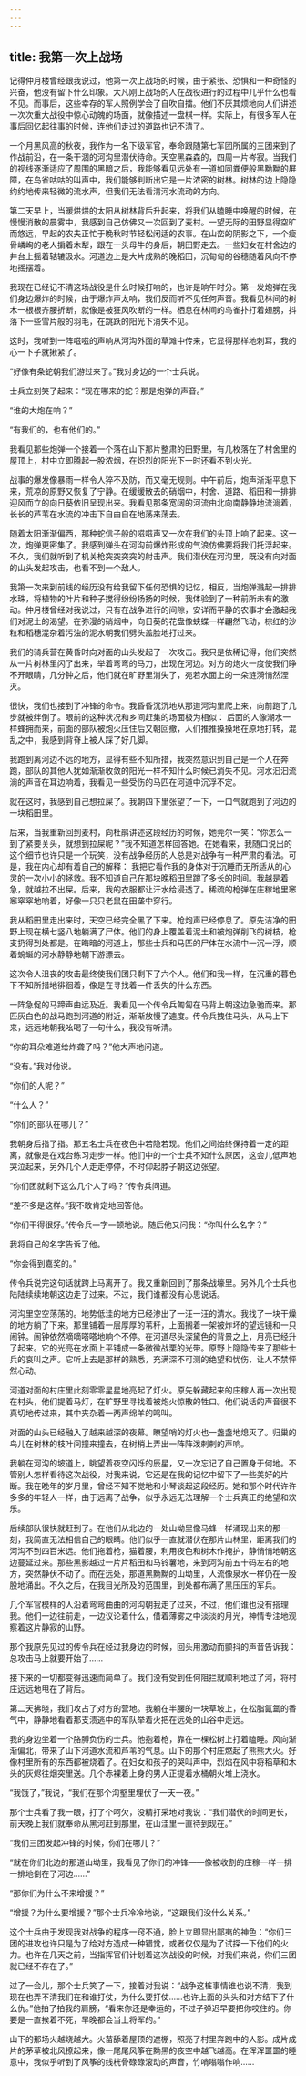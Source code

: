 ```yaml
---
---
---
```

title: 我第一次上战场
---




记得仲月楼曾经跟我说过，他第一次上战场的时候，由于紧张、恐惧和一种奇怪的兴奋，他没有留下什么印象。大凡刚上战场的人在战役进行的过程中几乎什么也看不见。而事后，这些幸存的军人照例学会了自吹自擂。他们不厌其烦地向人们讲述一次次重大战役中惊心动魄的场面，就像描述一盘棋一样。实际上，有很多军人在事后回忆起往事的时候，连他们走过的道路也记不清了。

一个月黑风高的秋夜，我作为一名下级军官，奉命跟随第七军团所属的三团来到了作战前沿，在一条干涸的河沟里潜伏待命。天空黑森森的，四周一片岑寂。当我们的视线逐渐适应了周围的黑暗之后，我能够看见远处有一道如同粪便般黑黝黝的屏障，在鸟雀咕咕的叫声中，我们能够判断出它是一片浓密的树林。树林的边上隐隐约约地传来轻微的流水声，但我们无法看清河水流动的方向。

第二天早上，当暖烘烘的太阳从树林背后升起来，将我们从瞌睡中唤醒的时候，在慢慢消散的晨雾中，我感到自己仿佛又一次回到了麦村。一望无际的田野显得空旷而悠远，早起的农夫正忙于晚秋时节轻松闲适的农事。在山峦的阴影之下，一个瘦骨嶙峋的老人掮着木犁，跟在一头母牛的身后，朝田野走去。一些妇女在村舍边的井台上摇着轱辘汲水。河道边上是大片成熟的晚稻田，沉甸甸的谷穗随着风向不停地摇摆着。

我现在已经记不清这场战役是什么时候打响的，也许是晌午时分。第一发炮弹在我们身边爆炸的时候，由于爆炸声太响，我们反而听不见任何声音。我看见林间的树木一根根齐腰折断，就像是被狂风吹断的一样。栖息在林间的鸟雀扑打着翅膀，抖落下一些雪片般的羽毛，在跳跃的阳光下消失不见。

这时，我听到一阵嗞嗞的声响从河沟外面的草滩中传来，它显得那样地刺耳，我的心一下子就揪紧了。

“好像有条蛇朝我们游过来了。”我对身边的一个士兵说。

士兵立刻笑了起来：“现在哪来的蛇？那是炮弹的声音。”

“谁的大炮在响？”

“有我们的，也有他们的。”

我看见那些炮弹一个接着一个落在山下那片整肃的田野里，有几枚落在了村舍里的屋顶上，村中立即腾起一股浓烟，在炽烈的阳光下一时还看不到火光。

战事的爆发像暴雨一样令人猝不及防，而又毫无规则。中午前后，炮声渐渐平息下来，荒凉的原野又恢复了宁静。在缓缓散去的硝烟中，村舍、道路、稻田和一排排迎风而立的向日葵依旧呈现出来。我看见那条宽阔的河流由北向南静静地流淌着，长长的芦苇在水流的冲击下自由自在地荡来荡去。

随着太阳渐渐偏西，那种蛇信子般的嗞嗞声又一次在我们的头顶上响了起来。这一次，炮弹更密集了。我感到弹头在河沟前爆炸形成的气浪仿佛要将我们托浮起来。不久，我们就听到了机关枪突突突突的射击声。我们潜伏在河沟里，既没有向对面的山头发起攻击，也看不到一个敌人。

我第一次来到前线的经历没有给我留下任何恐惧的记忆，相反，当炮弹溅起一排排水珠，将植物的叶片和种子搅得纷纷扬扬的时候，我体验到了一种前所未有的激动。仲月楼曾经对我说过，只有在战争进行的间隙，安详而平静的农事才会激起我们对泥土的渴望。在弥漫的硝烟中，向日葵的花盘像蛱蝶一样翩然飞动，棕红的沙粒和稻穗混杂着污浊的泥水朝我们劈头盖脸地打过来。

我们的骑兵营在黄昏时向对面的山头发起了一次攻击。我只是依稀记得，他们突然从一片树林里闪了出来，举着弯弯的马刀，出现在河边。对方的炮火一度使我们睁不开眼睛，几分钟之后，他们就在旷野里消失了，宛若水面上的一朵涟漪悄然湮灭。

很快，我们也接到了冲锋的命令。我昏昏沉沉地从那道河沟里爬上来，向前跑了几步就被绊倒了。眼前的这种状况和乡间赶集的场面极为相似： 后面的人像潮水一样蜂拥而来，前面的部队被炮火压住后又朝回撤，人们推推搡搡地在原地打转，混乱之中，我感到背脊上被人踩了好几脚。

我跑到离河边不远的地方，显得有些不知所措，我突然意识到自己是一个人在奔跑，部队的其他人犹如渐渐收敛的阳光一样不知什么时候已消失不见。河水汩汩流淌的声音在耳边响着，我看见一些受伤的马匹在河道中沉浮不定。

就在这时，我感到自己想拉屎了。我朝四下里张望了一下，一口气就跑到了河边的一块稻田里。

后来，当我重新回到麦村，向杜鹃讲述这段经历的时候，她莞尔一笑：“你怎么一到了紧要关头，就想到拉屎呢？”我不知道怎样回答她。在她看来，我随口说出的这个细节也许只是一个玩笑，没有战争经历的人总是对战争有一种严肃的看法。可是，我在内心却有着自己的解释： 我把它看作我的身体对于沉睡而无所适从的心灵的一次小小的拯救。我不知道自己在那块晚稻田里蹲了多长的时间。我越是着急，就越拉不出屎。后来，我的衣服都让汗水给浸透了。稀疏的枪弹在庄稼地里窸窸窣窣地响着，好像一只只老鼠在田垄中穿行。

我从稻田里走出来时，天空已经完全黑了下来。枪炮声已经停息了。原先洁净的田野上现在横七竖八地躺满了尸体。他们的身上覆盖着泥土和被炮弹削飞的树枝，枪支扔得到处都是。在晦暗的河道上，那些士兵和马匹的尸体在水流中一沉一浮，顺着蜿蜒的河水静静地朝下游漂去。

这次令人沮丧的攻击最终使我们团只剩下了六个人。他们和我一样，在沉重的暮色下不知所措地徘徊着，像是在寻找着一件丢失的什么东西。

一阵急促的马蹄声由远及近。我看见一个传令兵匍匐在马背上朝这边急驰而来。那匹灰白色的战马跑到河道的附近，渐渐放慢了速度。传令兵拽住马头，从马上下来，远远地朝我吆喝了一句什么，我没有听清。

“你的耳朵难道给炸聋了吗？”他大声地问道。

“没有。”我对他说。

“你们的人呢？”

“什么人？”

“你们的部队在哪儿？”

我朝身后指了指。那五名士兵在夜色中若隐若现。他们之间始终保持着一定的距离，就像是在戏台练习走步一样。他们中的一个士兵不知什么原因，这会儿低声地哭泣起来，另外几个人走走停停，不时仰起脖子朝这边张望。

“你们团就剩下这么几个人了吗？”传令兵问道。

“差不多是这样。”我不敢肯定地回答他。

“你们干得很好。”传令兵一字一顿地说。随后他又问我：“你叫什么名字？”

我将自己的名字告诉了他。

“你会得到嘉奖的。”

传令兵说完这句话就跨上马离开了。我又重新回到了那条战壕里。另外几个士兵也陆陆续续地朝这边走了过来。不过，我们谁都没有心思说话。

河沟里空空荡荡的。地势低洼的地方已经渗出了一汪一汪的清水。我找了一块干燥的地方躺了下来。那里铺着一层厚厚的苇秆，上面搁着一架被炸坏的望远镜和一只闹钟。闹钟依然嘀嘀嗒嗒地响个不停。在河道尽头深黛色的背景之上，月亮已经升了起来。它的光亮在水面上平铺成一条微微战栗的光带。原野上隐隐传来了那些士兵的哀叫之声。它听上去是那样的熟悉，充满深不可测的绝望和忧伤，让人不禁怦然心动。

河道对面的村庄里此刻零零星星地亮起了灯火。原先躲藏起来的庄稼人再一次出现在村头，他们提着马灯，在旷野里寻找着被炮火惊散的牲口。他们说话的声音很不真切地传过来，其中夹杂着一两声绵羊的鸣叫。

对面的山头已经融入了越来越深的夜幕。瞭望哨的灯火也一盏盏地熄灭了。归巢的鸟儿在树林的枝叶间撞来撞去，在树梢上弄出一阵阵泼剌剌的声响。

我躺在河沟的坡道上，眺望着夜空闪烁的辰星，又一次忘记了自己置身于何地。不管别人怎样看待这次战役，对我来说，它还是在我的记忆中留下了一些美好的片断。我在晚年的岁月里，曾经不知不觉地和小琴谈起这段经历。她和那个时代许许多多的年轻人一样，由于远离了战争，似乎永远无法理解一个士兵真正的绝望和欢乐。





后续部队很快就赶到了。在他们从北边的一处山坳里像马蜂一样涌现出来的那一刻，我简直无法相信自己的眼睛。他们似乎一直就潜伏在那片山林里，距离我们的河沟不到四百米远。他们拖着枪，猫着腰，利用夜色和树木作掩护，静悄悄地朝这边蔓延过来。那些黑影越过一片片稻田和马铃薯地，来到河沟前五十码左右的地方，突然静伏不动了。而在远处，那道黑黝黝的山坳里，人流像泉水一样仍在一股股地涌出。不久之后，在我目光所及的范围里，到处都布满了黑压压的军兵。

几个军官模样的人沿着弯弯曲曲的河沟朝我走了过来，不过，他们谁也没有搭理我。他们一边往前走，一边议论着什么，借着薄雾之中淡淡的月光，神情专注地观察着这片静寂的山野。

那个我原先见过的传令兵在经过我身边的时候，回头用激动而颤抖的声音告诉我： 总攻击马上就要开始了……

接下来的一切都变得迅速而简单了。我们没有受到任何阻拦就顺利地过了河，将村庄远远地甩在了背后。





第二天拂晓，我们攻占了对方的营地。我躺在半腰的一块草坡上，在松脂氤氲的香气中，静静地看着那支溃逃中的军队举着火把在远处的山谷中走远。

我的身边坐着一个胳膊负伤的士兵。他抱着枪，靠在一棵松树上打着瞌睡。风向渐渐偏北，带来了山下河道水流和芦苇的气息。山下的那个村庄燃起了熊熊大火。好像村里所有的东西都被烧着了。在妇女和孩子的哭叫声中，烈焰在风中将稻草和木头的灰烬往烟突里送。几个赤裸着上身的男人正提着水桶朝火堆上浇水。

“我饿了，”我说，“我们在那个沟壑里埋伏了一天一夜。”

那个士兵看了我一眼，打了个呵欠，没精打采地对我说：“我们潜伏的时间更长，前天晚上我们就奉命从黑河赶到那里，在山洼里一直待到现在。”

“我们三团发起冲锋的时候，你们在哪儿？”

“就在你们北边的那道山坳里，我看见了你们的冲锋——像被收割的庄稼一样一排一排地倒在了河边……”

“那你们为什么不来增援？”

“增援？为什么要增援？”那个士兵冷冷地说，“这跟我们没什么关系。”

这个士兵由于发现我对战争的程序一窍不通，脸上立即显出鄙夷的神色：“你们三团的进攻也许只是为了给对方造成一种错觉，或者仅仅是为了试探一下他们的火力。也许在几天之前，当指挥官们计划着这次战役的时候，对我们来说，你们三团就已经不存在了。”

过了一会儿，那个士兵笑了一下，接着对我说：“战争这桩事情谁也说不清，我到现在也弄不清我们在和谁打仗，为什么要打仗……也许上面的头头和对方结下了什么仇。”他拍了拍我的肩膀，“看来你还是幸运的，不过子弹迟早要把你咬住的。你要是一直挨着不死，早晚都会当上将军的。”

山下的那场火越烧越大。火苗舔着屋顶的遮棚，照亮了村里奔跑中的人影。成片成片的茅草被北风撩起来，像一尾尾风筝在黝黑的夜空中越飞越高。在浑浑噩噩的睡意中，我似乎听到了风筝的线桄骨碌碌滚动的声音，竹哨嗡嗡作响……